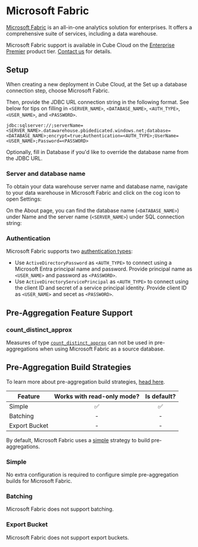 # Microsoft Fabric

[Microsoft Fabric][link-fabric] is an all-in-one analytics solution for
enterprises. It offers a comprehensive suite of services, including a
data warehouse.

<SuccessBox>

Microsoft Fabric support is available in Cube Cloud on the
[Enterprise Premier](https://cube.dev/pricing) product tier.
[Contact us](https://cube.dev/contact) for details.

</SuccessBox>

## Setup

When creating a new deployment in Cube Cloud, at the <Btn>Set up a database
connection</Btn> step, choose <Btn>Microsoft Fabric</Btn>.

<Screenshot src="https://ucarecdn.com/ecfef0be-8122-43c1-acca-7e9a5806b6fb/"/>

Then, provide the <Btn>JDBC URL</Btn> connection string in the following
format. See below for tips on filling in `<SERVER_NAME>`, `<DATABASE_NAME>`,
`<AUTH_TYPE>`, `<USER_NAME>`, and `<PASSWORD>`.

```
jdbc:sqlserver://;serverName=<SERVER_NAME>.datawarehouse.pbidedicated.windows.net;database=<DATABASE_NAME>;encrypt=true;Authentication=<AUTH_TYPE>;UserName=<USER_NAME>;Password=<PASSWORD>
```

Optionally, fill in <Btn>Database</Btn> if you'd like to override the database
name from the JDBC URL.

### Server and database name

To obtain your data warehouse server name and database name, navigate to your
data warehouse in Microsoft Fabric and click on the cog icon to open
<Btn>Settings</Btn>:

<Screenshot
  src="https://ucarecdn.com/ed1b2916-ac3e-4493-8eee-e2fd5dd89dbc/"
  highlight="inset(5% 79% 76% 5% round 10px)"
/>

On the <Btn>About</Btn> page, you can find the database name (`<DATABASE_NAME>`)
under <Btn>Name</Btn> and the server name (`<SERVER_NAME>`) under
<Btn>SQL connection string</Btn>:

<Screenshot
  src="https://ucarecdn.com/7818f783-4bd6-431c-87dd-c5169232c91b/"
  highlight="inset(1% 1% 30% 23% round 10px)"
/>

### Authentication

Microsoft Fabric supports two [authentication types][link-fabric-auth]:

* Use `ActiveDirectoryPassword` as `<AUTH_TYPE>` to connect using a
Microsoft Entra principal name and password. Provide principal name as
`<USER_NAME>` and password as `<PASSWORD>`. 
* Use `ActiveDirectoryServicePrincipal` as `<AUTH_TYPE>` to connect
using the client ID and secret of a service principal identity. Provide
client ID as `<USER_NAME>` and secet as `<PASSWORD>`.

## Pre-Aggregation Feature Support

### count_distinct_approx

Measures of type
[`count_distinct_approx`][ref-schema-ref-types-formats-countdistinctapprox] can
not be used in pre-aggregations when using Microsoft Fabric as a source
database.

## Pre-Aggregation Build Strategies

<InfoBox>

To learn more about pre-aggregation build strategies, [head
here][ref-caching-using-preaggs-build-strats].

</InfoBox>

| Feature       | Works with read-only mode? | Is default? |
| ------------- | :------------------------: | :---------: |
| Simple        |             ✅             |     ✅      |
| Batching      |             -              |      -      |
| Export Bucket |             -              |      -      |

By default, Microsoft Fabric uses a [simple][self-preaggs-simple] strategy
to build pre-aggregations.

### Simple

No extra configuration is required to configure simple pre-aggregation builds
for Microsoft Fabric.

### Batching

Microsoft Fabric does not support batching.

### Export Bucket

Microsoft Fabric does not support export buckets.

[link-fabric]: https://www.microsoft.com/en-us/microsoft-fabric/
[link-fabric-auth]: https://learn.microsoft.com/en-us/sql/connect/jdbc/setting-the-connection-properties?view=sql-server-ver16#properties
[ref-caching-using-preaggs-build-strats]:
  /product/caching/using-pre-aggregations#pre-aggregation-build-strategies
[ref-recipe-enable-ssl]:
  /guides/recipes/data-sources/using-ssl-connections-to-data-source
[ref-schema-ref-types-formats-countdistinctapprox]: /reference/data-model/types-and-formats#count_distinct_approx
[self-preaggs-simple]: #simple